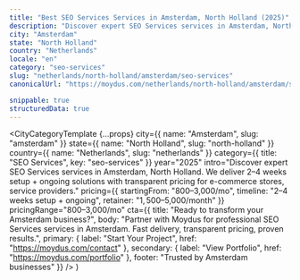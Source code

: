 ```yaml
---
title: "Best SEO Services Services in Amsterdam, North Holland (2025)"
description: "Discover expert SEO Services services in Amsterdam, North Holland. 2–4 weeks setup + ongoing delivery, $800–$3,000/mo investment. Local market expertise + modern solutions."
city: "Amsterdam"
state: "North Holland"
country: "Netherlands"
locale: "en"
category: "seo-services"
slug: "netherlands/north-holland/amsterdam/seo-services"
canonicalUrl: "https://moydus.com/netherlands/north-holland/amsterdam/seo-services"

snippable: true
structuredData: true
---
```



  <CityCategoryTemplate
    {...props}
    city={{ name: "Amsterdam", slug: "amsterdam" }}
    state={{ name: "North Holland", slug: "north-holland" }}
    country={{ name: "Netherlands", slug: "netherlands" }}
    category={{ title: "SEO Services", key: "seo-services" }}
    year="2025"
    intro="Discover expert SEO Services services in Amsterdam, North Holland. We deliver 2–4 weeks setup + ongoing solutions with transparent pricing for e-commerce stores, service providers."
    pricing={{
      startingFrom: "$800–$3,000/mo",
      timeline: "2–4 weeks setup + ongoing",
      retainer: "$1,500–$5,000/month"
    }}
    pricingRange="$800–$3,000/mo"
    cta={{
      title: "Ready to transform your Amsterdam business?",
      body: "Partner with Moydus for professional SEO Services services in Amsterdam. Fast delivery, transparent pricing, proven results.",
      primary: { label: "Start Your Project", href: "https://moydus.com/contact" },
      secondary: { label: "View Portfolio", href: "https://moydus.com/portfolio" },
      footer: "Trusted by Amsterdam businesses"
    }}
  />
)

